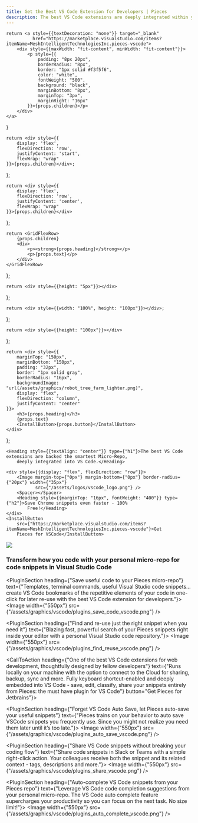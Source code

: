 ```yaml
---
title: Get the Best VS Code Extension for Developers | Pieces
description: The best VS Code extensions are deeply integrated within your IDE. Install Pieces - the fastest, smartest AI assistant for code snippets and screenshots.
---
```


<link rel="canonical" href="https://code.pieces.app/plugins/vscode"/>

    return <a style={{textDecoration: "none"}} target="_blank"
              href="https://marketplace.visualstudio.com/items?itemName=MeshIntelligentTechnologiesInc.pieces-vscode">
        <div style={{maxWidth: "fit-content", minWidth: "fit-content"}}>
            <p style={{
                padding: "8px 20px",
                borderRadius: "8px",
                border: "1px solid #f3f5f6",
                color: "white",
                fontWeight: "500",
                background: "black",
                marginBottom: "8px",
                marginTop: "3px",
                marginRight: "16px"
            }}>{props.children}</p>
        </div>
    </a>
}

    return <div style={{
        display: 'flex',
        flexDirection: 'row',
        justifyContent: 'start',
        flexWrap: "wrap"
    }}>{props.children}</div>;
};

    return <div style={{
        display: 'flex',
        flexDirection: 'row',
        justifyContent: 'center',
        flexWrap: "wrap"
    }}>{props.children}</div>
};

    return <GridFlexRow>
        {props.children}
        <div>
            <p><strong>{props.heading}</strong></p>
            <p>{props.text}</p>
        </div>
    </GridFlexRow>
};

    return <div style={{height: "5px"}}></div>
};

    return <div style={{width: "100%", height: "100px"}}></div>;
};

    return <div style={{height: "100px"}}></div>
};

    return <div style={{
        marginTop: "150px",
        marginBottom: "150px",
        padding: "32px",
        border: "1px solid gray",
        borderRadius: "16px",
        backgroundImage: "url(/assets/graphics/robot_tree_farm_lighter.png)",
        display: "flex",
        flexDirection: "column",
        justifyContent: "center"
    }}>
        <h3>{props.heading}</h3>
        {props.text}
        <InstallButton>{props.button}</InstallButton>
    </div>
};

<HeaderSpacer></HeaderSpacer>

<GridFlexRowCenter>

    <Heading style={{textAlign: "center"}} type={"h1"}>The best VS Code extensions are backed the smartest Micro-Repo,
        deeply integrated into VS Code.</Heading>

    <div style={{display: "flex", flexDirection: "row"}}>
        <Image margin-top={"0px"} margin-bottom={"0px"} border-radius={"20px"} width={"35px"}
               src={"/assets/logos/vscode_logo.png"} />
        <Spacer></Spacer>
        <Heading style={{marginTop: "16px", fontWeight: "400"}} type={"h2"}>Save Chrome snippets even faster - 100%
            Free!</Heading>
    </div>
    <InstallButton
        src={"https://marketplace.visualstudio.com/items?itemName=MeshIntelligentTechnologiesInc.pieces-vscode"}>Get
        Pieces for VSCode</InstallButton>
</GridFlexRowCenter>

![](/assets/headers/light/plugin_header_vscode.png)

<BodySpacer></BodySpacer>

### Transform how you code with your personal micro-repo for code snippets in Visual Studio Code

<PluginSection heading={"Save useful code to your Pieces micro-repo"}
               text={"Templates, terminal commands, useful Visual Studio code snippets… create VS Code bookmarks of the repetitive elements of your code in one-click for later re-use with the best VS Code extension for developers."}>
    <Image width={"550px"} src={"/assets/graphics/vscode/plugins_save_code_vscode.png"} />
</PluginSection>

<BodySpacer></BodySpacer>

<PluginSection heading={"Find and re-use just the right snippet when you need it"}
               text={"Blazing fast, powerful search of your Pieces snippets right inside your editor with a personal Visual Studio code repository."}>
    <Image width={"550px"} src={"/assets/graphics/vscode/plugins_find_reuse_vscode.png"} />
</PluginSection>

<BodySpacer></BodySpacer>

<CallToAction heading={"One of the best VS Code extensions for web development, thoughtfully designed by fellow developers"} text={"Runs locally on your machine with the option to connect to the Cloud for sharing, backup, sync and more. Fully keyboard shortcut-enabled and deeply embedded into VS Code - save, edit, classify, share your snippets entirely from Pieces: the must have plugin for VS Code"} button="Get Pieces for Jetbrains"}></CallToAction>

<BodySpacer></BodySpacer>

<PluginSection heading={"Forget VS Code Auto Save, let Pieces auto-save your useful snippets"}
               text={"Pieces trains on your behavior to auto save VSCode snippets you frequently use. Since you might not realize you need them later until it’s too late."}>
    <Image width={"550px"} src={"/assets/graphics/vscode/plugins_auto_save_vscode.png"} />
</PluginSection>

<BodySpacer></BodySpacer>

<PluginSection heading={"Share VS Code snippets without breaking your coding flow"}
               text={"Share code snippets in Slack or Teams with a simple right-click action. Your colleagues receive both the snippet and its related context - tags, descriptions and more."}>
    <Image width={"550px"} src={"/assets/graphics/vscode/plugins_share_vscode.png"} />
</PluginSection>

<BodySpacer></BodySpacer>

<PluginSection heading={"Auto-complete VS Code snippets from your Pieces repo"}
               text={"Leverage VS Code code completion suggestions from your personal micro-repo. The VS Code auto complete feature supercharges your productivity so you can focus on the next task. No size limit!"}>
    <Image width={"550px"} src={"/assets/graphics/vscode/plugins_auto_complete_vscode.png"} />
</PluginSection>
